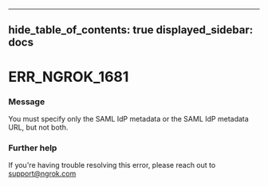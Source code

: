 

---
hide_table_of_contents: true
displayed_sidebar: docs
---


# ERR_NGROK_1681

### Message
You must specify only the SAML IdP metadata or the SAML IdP metadata URL, but not both.

<ErrorDetails error="err_ngrok_1681" />



### Further help
If you're having trouble resolving this error, please reach out to [support@ngrok.com](mailto:support@ngrok.com?subject=Help%20with%20ERR_NGROK_1681)

